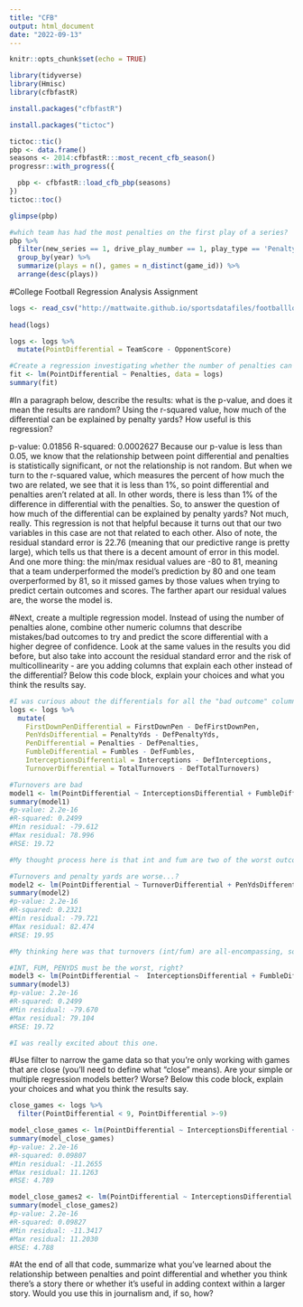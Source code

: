 ```yaml
---
title: "CFB"
output: html_document
date: "2022-09-13"
---
```


```r
knitr::opts_chunk$set(echo = TRUE)
```

```r
library(tidyverse)
library(Hmisc)
library(cfbfastR)
```

```r
install.packages("cfbfastR")
```

```r
install.packages("tictoc")
```

```r
tictoc::tic()
pbp <- data.frame()
seasons <- 2014:cfbfastR:::most_recent_cfb_season()
progressr::with_progress({

  pbp <- cfbfastR::load_cfb_pbp(seasons)
})
tictoc::toc()
```

```r
glimpse(pbp)
```

```r
#which team has had the most penalties on the first play of a series?
pbp %>%
  filter(new_series == 1, drive_play_number == 1, play_type == 'Penalty', down == 1) %>%
  group_by(year) %>%
  summarize(plays = n(), games = n_distinct(game_id)) %>%
  arrange(desc(plays))
```

#College Football Regression Analysis Assignment

```r
logs <- read_csv("http://mattwaite.github.io/sportsdatafiles/footballlogs1121.csv")
  
head(logs)

logs <- logs %>%
  mutate(PointDifferential = TeamScore - OpponentScore)

#Create a regression investigating whether the number of penalties can predict the score differential.
fit <- lm(PointDifferential ~ Penalties, data = logs)
summary(fit)
```
  
#In a paragraph below, describe the results: what is the p-value, and does it mean the results are random? Using the r-squared value, how much of the differential can be explained by penalty yards? How useful is this regression?

p-value: 0.01856
R-squared: 0.0002627 
Because our p-value is less than 0.05, we know that the relationship between point differential and penalties is statistically significant, or not the relationship is not random. But when we turn to the r-squared value, which measures the percent of how much the two are related, we see that it is less than 1%, so point differential and penalties aren't related at all. In other words, there is less than 1% of the difference in differential with the penalties. So, to answer the question of how much of the differential can be explained by penalty yards? Not much, really. This regression is not that helpful because it turns out that our two variables in this case are not that related to each other. Also of note, the residual standard error is 22.76 (meaning that our predictive range is pretty large), which tells us that there is a decent amount of error in this model. And one more thing: the min/max residual values are -80 to 81, meaning that a team underperformed the model's prediction by 80 and one team overperformed by 81, so it missed games by those values when trying to predict certain outcomes and scores. The farther apart our residual values are, the worse the model is.

#Next, create a multiple regression model. Instead of using the number of penalties alone, combine other numeric columns that describe mistakes/bad outcomes to try and predict the score differential with a higher degree of confidence. Look at the same values in the results you did before, but also take into account the residual standard error and the risk of multicollinearity - are you adding columns that explain each other instead of the differential? Below this code block, explain your choices and what you think the results say.

```r
#I was curious about the differentials for all the "bad outcome" columns.
logs <- logs %>%
  mutate(
    FirstDownPenDifferential = FirstDownPen - DefFirstDownPen,
    PenYdsDifferential = PenaltyYds - DefPenaltyYds,
    PenDifferential = Penalties - DefPenalties,
    FumbleDifferential = Fumbles - DefFumbles,
    InterceptionsDifferential = Interceptions - DefInterceptions,
    TurnoverDifferential = TotalTurnovers - DefTotalTurnovers)

#Turnovers are bad
model1 <- lm(PointDifferential ~ InterceptionsDifferential + FumbleDifferential, data=logs)
summary(model1)
#p-value: 2.2e-16
#R-squared: 0.2499 
#Min residual: -79.612
#Max residual: 78.996
#RSE: 19.72

#My thought process here is that int and fum are two of the worst outcomes you can have, so they must be related to point differential. I didn't throw in turnover differential because it stands to reason that TO are made up of int and fum. In other words, having a model with all three would just be adding columns that explain each other instead of the differential. What I learned: Our p-value shows that this is not random, and our r-squared predicts about a quarter of the the factors that impact point differential can be attributed to int and fum. Where we get into trouble is with the min/max residuals and RSE. the m/m values are really far apart, and we have a large range of residual standard error. So while the thought behind this model was sound, it isn't the strongest.

#Turnovers and penalty yards are worse...?
model2 <- lm(PointDifferential ~ TurnoverDifferential + PenYdsDifferential, data=logs)
summary(model2)
#p-value: 2.2e-16
#R-squared: 0.2321 
#Min residual: -79.721
#Max residual: 82.474
#RSE: 19.95

#My thinking here was that turnovers (int/fum) are all-encompassing, so pairing that with penalty yards (another total) would cover all the major parts of "bad outcomes." Similarly to model1, model2 tells us that the relationship btwn the two is not random and that there is about a 25% predicted outcome of TO and penalty yards when looking at point differential. Again, though, our m/m residual values are super far apart and the RSE is also almost 20. So, yet again, solid thinking doesn't quite pan out here.

#INT, FUM, PENYDS must be the worst, right?
model3 <- lm(PointDifferential ~  InterceptionsDifferential + FumbleDifferential + PenYdsDifferential, data=logs)
summary(model3)
#p-value: 2.2e-16
#R-squared: 0.2499 
#Min residual: -79.670
#Max residual: 79.104
#RSE: 19.72

#I was really excited about this one. 
```

#Use filter to narrow the game data so that you're only working with games that are close (you'll need to define what "close" means). Are your simple or multiple regression models better? Worse? Below this code block, explain your choices and what you think the results say.

```r
close_games <- logs %>%
  filter(PointDifferential < 9, PointDifferential >-9)

model_close_games <- lm(PointDifferential ~ InterceptionsDifferential + FumbleDifferential, data=close_games)
summary(model_close_games)
#p-value: 2.2e-16
#R-squared: 0.09807 
#Min residual: -11.2655
#Max residual: 11.1263
#RSE: 4.789

model_close_games2 <- lm(PointDifferential ~ InterceptionsDifferential + FumbleDifferential + PenYdsDifferential, data=close_games)
summary(model_close_games2)
#p-value: 2.2e-16
#R-squared: 0.09827 
#Min residual: -11.3417
#Max residual: 11.2030
#RSE: 4.788
```



#At the end of all that code, summarize what you've learned about the relationship between penalties and point differential and whether you think there's a story there or whether it's useful in adding context within a larger story. Would you use this in journalism and, if so, how?







